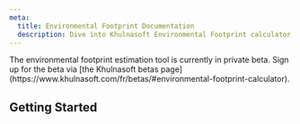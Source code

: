```yaml
---
meta:
  title: Environmental Footprint Documentation
  description: Dive into Khulnasoft Environmental Footprint calculator with our quickstart guide, how-tos, and more.
---
```


<ProductHeader
   productName="Environmental Footprint"
   productLogo="iam"
   description="Khulnasoft's Environmental footprint calculator Allows you to measure your environmental impact to your use of Khulnasoft cloud and bare metal services."
   url="/environmental-footprint/environmental-footprint/additional-content/environmental-footprint-calculator"
   label="Environmental Footprint calculator breakdown"
/>

<Message type="important">
The environmental footprint estimation tool is currently in private beta. Sign up for the beta via [the Khulnasoft betas page](https://www.khulnasoft.com/fr/betas/#environmental-footprint-calculator).
</Message>

## Getting Started

<Grid>
    <SummaryCard
        title="Concepts"
        icon="information-circle-outline"
        description="Core concepts that give you a better understanding of the Environmental Footprint calculator."
        label="View Concepts"
        url="/environmental-footprint/environmental-footprint/concepts"
    />
    <SummaryCard
        title="How tos"
        icon="help-circle-outline"
        description="Guides to help you track and manage your Environmental Footprint reports."
        label="View How-tos"
        url="/environmental-footprint/environmental-footprint/how-to/track-monthly-footprint"
    />
</Grid>
